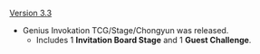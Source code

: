 {{Change History/Header}}
[[Version 3.3]]
* Genius Invokation TCG/Stage/Chongyun was released.
** Includes 1 '''Invitation Board Stage''' and 1 '''Guest Challenge'''.